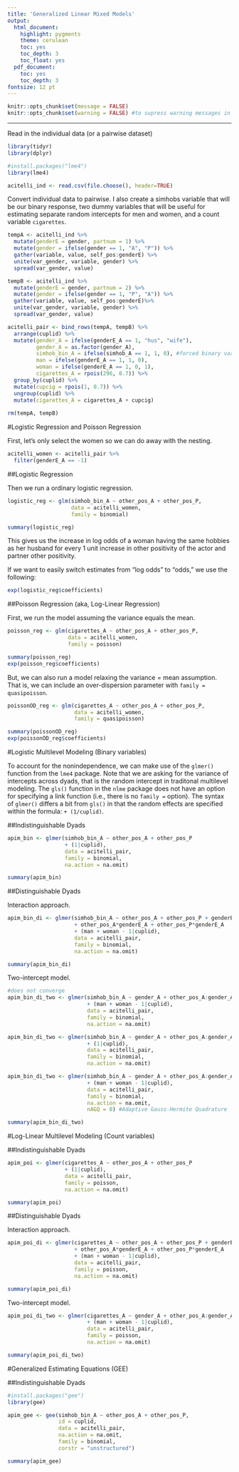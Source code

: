 ```yaml
---
title: 'Generalized Linear Mixed Models'
output:
  html_document:
    highlight: pygments
    theme: cerulean
    toc: yes
    toc_depth: 3
    toc_float: yes
  pdf_document:
    toc: yes
    toc_depth: 3
fontsize: 12 pt
---
```

```r
knitr::opts_chunk$set(message = FALSE)
knitr::opts_chunk$set(warning = FALSE) #to supress warning messages in all output
```

*** 

Read in the individual data (or a pairwise dataset) 

```r
library(tidyr)
library(dplyr)

#install.packages("lme4")
library(lme4)

acitelli_ind <- read.csv(file.choose(), header=TRUE)
```

Convert individual data to pairwise. I also create a simhobs variable that will be our binary response, two dummy variables that will be useful for estimating separate random intercepts for men and women, and a count variable `cigarettes`. 

```r
tempA <- acitelli_ind %>% 
  mutate(genderE = gender, partnum = 1) %>%
  mutate(gender = ifelse(gender == 1, "A", "P")) %>%
  gather(variable, value, self_pos:genderE) %>%
  unite(var_gender, variable, gender) %>%
  spread(var_gender, value)

tempB <- acitelli_ind %>% 
  mutate(genderE = gender, partnum = 2) %>%
  mutate(gender = ifelse(gender == 1, "P", "A")) %>%
  gather(variable, value, self_pos:genderE)%>%
  unite(var_gender, variable, gender) %>%
  spread(var_gender, value)

acitelli_pair <- bind_rows(tempA, tempB) %>%
  arrange(cuplid) %>%
  mutate(gender_A = ifelse(genderE_A == 1, "hus", "wife"), 
         gender_A = as.factor(gender_A),
         simhob_bin_A = ifelse(simhob_A == 1, 1, 0), #forced binary variable
         man = ifelse(genderE_A == 1, 1, 0),
         woman = ifelse(genderE_A == 1, 0, 1),
         cigarettes_A = rpois(296, 0.7)) %>%
  group_by(cuplid) %>%
  mutate(cupcig = rpois(1, 0.7)) %>%
  ungroup(cuplid) %>%
  mutate(cigarettes_A = cigarettes_A + cupcig)
  
rm(tempA, tempB)
```

#Logistic Regression and Poisson Regression

First, let's only select the women so we can do away with the nesting. 

```r
acitelli_women <- acitelli_pair %>%
  filter(genderE_A == -1)
```

##Logistic Regression

Then we run a ordinary logistic regression. 

```r
logistic_reg <- glm(simhob_bin_A ~ other_pos_A + other_pos_P,
                    data = acitelli_women,
                    family = binomial)

summary(logistic_reg)
```

This gives us the increase in log odds of a woman having the same hobbies as her husband for every 1 unit increase in other positivity of the actor and partner other positivity.  

If we want to easily switch estimates from "log odds" to "odds," we use the following:

```r
exp(logistic_reg$coefficients)
```

##Poisson Regression (aka, Log-Linear Regression)

First, we run the model assuming the variance equals the mean. 

```r
poisson_reg <- glm(cigarettes_A ~ other_pos_A + other_pos_P,
                   data = acitelli_women,
                   family = poisson)

summary(poisson_reg)
exp(poisson_reg$coefficients)
```

But, we can also run a model relaxing the variance = mean assumption. That is, we can include an over-dispersion parameter with `family = quasipoisson`. 

```r
poissonOD_reg <- glm(cigarettes_A ~ other_pos_A + other_pos_P,
                     data = acitelli_women,
                     family = quasipoisson)

summary(poissonOD_reg)
exp(poissonOD_reg$coefficients)
```


#Logistic Multilevel Modeling (Binary variables)

To account for the nonindependence, we can make use of the `glmer()` function from the `lme4` package. Note that we are asking for the variance of intercepts across dyads, that is the random intercept in traditonal multilevel modeling. The `gls()` function in the `nlme` package does not have an option for specifying a link function (i.e., there is no `family =` option). The syntax of `glmer()` differs a bit from `gls()` in that the random effects are specified within the formula: `+ (1/cuplid)`.

##Indistinguishable Dyads

```r
apim_bin <- glmer(simhob_bin_A ~ other_pos_A + other_pos_P 
                  + (1|cuplid),
                  data = acitelli_pair,
                  family = binomial,
                  na.action = na.omit)

summary(apim_bin)
```

##Distinguishable Dyads

Interaction approach. 

```r
apim_bin_di <- glmer(simhob_bin_A ~ other_pos_A + other_pos_P + genderE_A 
                     + other_pos_A*genderE_A + other_pos_P*genderE_A 
                     + (man + woman - 1|cuplid),
                     data = acitelli_pair,
                     family = binomial,
                     na.action = na.omit)

summary(apim_bin_di)
```

Two-intercept model.

```r
#does not converge
apim_bin_di_two <- glmer(simhob_bin_A ~ gender_A + other_pos_A:gender_A + other_pos_P:gender_A - 1
                         + (man + woman - 1|cuplid),
                         data = acitelli_pair,
                         family = binomial,
                         na.action = na.omit)

apim_bin_di_two <- glmer(simhob_bin_A ~ gender_A + other_pos_A:gender_A + other_pos_P:gender_A - 1
                         + (1|cuplid),
                         data = acitelli_pair,
                         family = binomial,
                         na.action = na.omit)

apim_bin_di_two <- glmer(simhob_bin_A ~ gender_A + other_pos_A:gender_A + other_pos_P:gender_A - 1
                         + (man + woman - 1|cuplid),
                         data = acitelli_pair,
                         family = binomial,
                         na.action = na.omit,
                         nAGQ = 0) #Adaptive Gauss-Hermite Quadrature

summary(apim_bin_di_two)
```

#Log-Linear Multilevel Modeling (Count variables)

##Indistinguishable Dyads

```r
apim_poi <- glmer(cigarettes_A ~ other_pos_A + other_pos_P 
                  + (1|cuplid),
                  data = acitelli_pair,
                  family = poisson,
                  na.action = na.omit)

summary(apim_poi)
```

##Distinguishable Dyads

Interaction approach. 

```r
apim_poi_di <- glmer(cigarettes_A ~ other_pos_A + other_pos_P + genderE_A 
                     + other_pos_A*genderE_A + other_pos_P*genderE_A 
                     + (man + woman - 1|cuplid),
                     data = acitelli_pair,
                     family = poisson,
                     na.action = na.omit)

summary(apim_poi_di)
```

Two-intercept model.

```r
apim_poi_di_two <- glmer(cigarettes_A ~ gender_A + other_pos_A:gender_A + other_pos_P:gender_A - 1
                         + (man + woman - 1|cuplid),
                         data = acitelli_pair,
                         family = poisson,
                         na.action = na.omit)

summary(apim_poi_di_two)
```

#Generalized Estimating Equations (GEE)

##Indistinguishable Dyads

```r
#install.packages("gee")
library(gee)

apim_gee <- gee(simhob_bin_A ~ other_pos_A + other_pos_P, 
                id = cuplid,
                data = acitelli_pair, 
                na.action = na.omit,
                family = binomial, 
                corstr = "unstructured")

summary(apim_gee)
```


